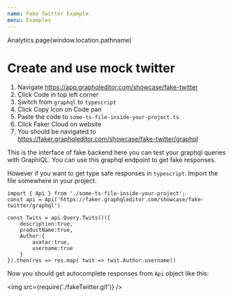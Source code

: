```yaml
---
name: Fake Twitter Example
menu: Examples
---
```

Analytics.page(window.location.pathname)


# Create and use mock twitter

1. Navigate https://app.graphqleditor.com/showcase/fake-twitter
2. Click Code in top left corner
3. Switch from `graphql` to `typescript`
4. Click Copy Icon on Code pan
5. Paste the code to `some-ts-file-inside-your-project.ts`
6. Click Faker Cloud on website
7. You should be navigated to https://faker.graphqleditor.com/showcase/fake-twitter/graphql

This is the interface of fake backend here you can test your graphql queries with GraphiQL.
You can use this graphql endpoint to get fake responses.

However if you want to get type safe responses in `typescript`. Import the file somewhere in your project.

```tsx
import { Api } from './some-ts-file-inside-your-project';
const api = Api('https://faker.graphqleditor.com/showcase/fake-twitter/graphql')

const Twits = api.Query.Twits()({
    description:true,
    productName:true,
    Author:{
        avatar:true,
        username:true
    }
}).then(res => res.map( twit => twit.Author.username))
```

Now you should get autocomplete responses from `Api` object like this:

<img src={require('./fakeTwitter.gif')} />
